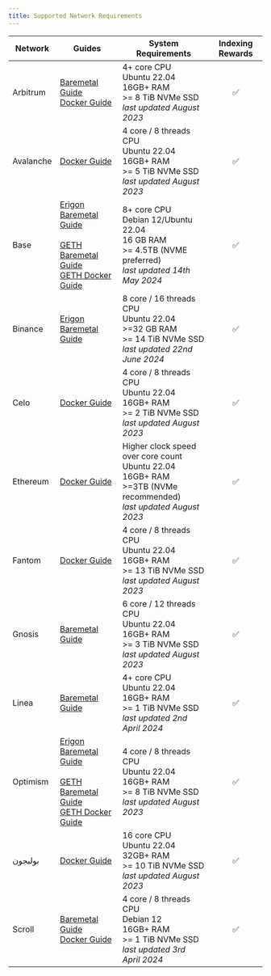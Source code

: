 ```yaml
---
title: Supported Network Requirements
---
```


| Network   | Guides                                                                                                                                                                                                                                                                                              | System Requirements                                                                                                                   | Indexing Rewards |
| --------- | --------------------------------------------------------------------------------------------------------------------------------------------------------------------------------------------------------------------------------------------------------------------------------------------------- | ------------------------------------------------------------------------------------------------------------------------------------- | :--------------: |
| Arbitrum  | [Baremetal Guide](https://docs.infradao.com/archive-nodes-101/arbitrum/baremetal)<br /> [Docker Guide](https://docs.infradao.com/archive-nodes-101/arbitrum/docker)                                                                                                                                 | 4+ core CPU<br /> Ubuntu 22.04<br /> 16GB+ RAM<br /> >= 8 TiB NVMe SSD<br /> _last updated August 2023_                               |         ✅        |
| Avalanche | [Docker Guide](https://docs.infradao.com/archive-nodes-101/avalanche/docker)                                                                                                                                                                                                                        | 4 core / 8 threads CPU<br /> Ubuntu 22.04<br /> 16GB+ RAM<br /> >= 5 TiB NVMe SSD<br /> _last updated August 2023_                    |         ✅        |
| Base      | [Erigon Baremetal Guide](https://docs.infradao.com/archive-nodes-101/base/erigon/baremetal)<br /><br /> [GETH Baremetal Guide](https://docs.infradao.com/archive-nodes-101/base/geth/baremetal)<br /> [GETH Docker Guide](https://docs.infradao.com/archive-nodes-101/base/geth/docker)             | 8+ core CPU<br /> Debian 12/Ubuntu 22.04<br /> 16 GB RAM<br /> >= 4.5TB (NVME preferred)<br /> _last updated 14th May 2024_           |         ✅        |
| Binance   | [Erigon Baremetal Guide](https://docs.infradao.com/archive-nodes-101/binance/erigon/baremetal)                                                                                                                                                                                                      | 8 core / 16 threads CPU<br /> Ubuntu 22.04<br /> >=32 GB RAM<br /> >= 14 TiB NVMe SSD<br /> _last updated 22nd June 2024_             |         ✅        |
| Celo      | [Docker Guide](https://docs.infradao.com/archive-nodes-101/celo/docker)                                                                                                                                                                                                                             | 4 core / 8 threads CPU<br /> Ubuntu 22.04<br /> 16GB+ RAM<br /> >= 2 TiB NVMe SSD<br /> _last updated August 2023_                    |         ✅        |
| Ethereum  | [Docker Guide](https://docs.infradao.com/archive-nodes-101/ethereum/erigon/docker)                                                                                                                                                                                                                  | Higher clock speed over core count<br /> Ubuntu 22.04<br /> 16GB+ RAM<br /> >=3TB (NVMe recommended)<br /> _last updated August 2023_ |         ✅        |
| Fantom    | [Docker Guide](https://docs.infradao.com/archive-nodes-101/fantom/docker)                                                                                                                                                                                                                           | 4 core / 8 threads CPU<br /> Ubuntu 22.04<br /> 16GB+ RAM<br /> >= 13 TiB NVMe SSD<br /> _last updated August 2023_                   |         ✅        |
| Gnosis    | [Baremetal Guide](https://docs.infradao.com/archive-nodes-101/gnosis/erigon/baremetal)                                                                                                                                                                                                              | 6 core / 12 threads CPU<br /> Ubuntu 22.04<br /> 16GB+ RAM<br /> >= 3 TiB NVMe SSD<br /> _last updated August 2023_                   |         ✅        |
| Linea     | [Baremetal Guide](https://docs.infradao.com/archive-nodes-101/linea/baremetal)                                                                                                                                                                                                                      | 4+ core CPU<br /> Ubuntu 22.04<br /> 16GB+ RAM<br /> >= 1 TiB NVMe SSD<br /> _last updated 2nd April 2024_                            |         ✅        |
| Optimism  | [Erigon Baremetal Guide](https://docs.infradao.com/archive-nodes-101/optimism/erigon/baremetal)<br /><br /> [GETH Baremetal Guide](https://docs.infradao.com/archive-nodes-101/optimism/geth/baremetal)<br /> [GETH Docker Guide](https://docs.infradao.com/archive-nodes-101/optimism/geth/docker) | 4 core / 8 threads CPU<br /> Ubuntu 22.04<br /> 16GB+ RAM<br /> >= 8 TiB NVMe SSD<br /> _last updated August 2023_                    |         ✅        |
| بوليجون   | [Docker Guide](https://docs.infradao.com/archive-nodes-101/polygon/docker)                                                                                                                                                                                                                          | 16 core CPU<br /> Ubuntu 22.04<br /> 32GB+ RAM<br /> >= 10 TiB NVMe SSD<br /> _last updated August 2023_                              |         ✅        |
| Scroll    | [Baremetal Guide](https://docs.infradao.com/archive-nodes-101/scroll/baremetal)<br /> [Docker Guide](https://docs.infradao.com/archive-nodes-101/scroll/docker)                                                                                                                                     | 4 core / 8 threads CPU<br /> Debian 12<br /> 16GB+ RAM<br /> >= 1 TiB NVMe SSD<br /> _last updated 3rd April 2024_                    |         ✅        |
